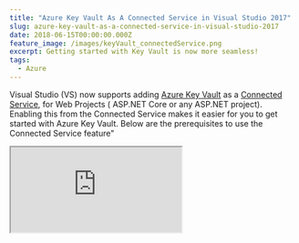 ```yaml
---
title: "Azure Key Vault As A Connected Service in Visual Studio 2017"
slug: azure-key-vault-as-a-connected-service-in-visual-studio-2017
date: 2018-06-15T00:00:00.000Z
feature_image: /images/keyVault_connectedService.png
excerpt: Getting started with Key Vault is now more seamless!
tags:
  - Azure
---
```

Visual Studio (VS) now supports adding [Azure Key Vault](/blog/tag/azure-key-vault/) as a [Connected Service](https://docs.microsoft.com/en-us/azure/key-vault/vs-key-vault-add-connected-service), for Web Projects ( ASP.NET Core or any ASP.NET project). Enabling this from the Connected Service makes it easier for you to get started with Azure Key Vault. Below are the prerequisites to use the Connected Service feature"

<iframe src="https://www.youtube.com/embed/S7EPrlpPqXw" />

  

> [Prerequisites](https://docs.microsoft.com/en-us/azure/key-vault/vs-key-vault-add-connected-service#prerequisites)

-   An Azure subscription. If you do not have one, you can sign up for a free account.
-   Visual Studio 2017 version 15.7 with the Web Development workload installed. Download it now.
-   An ASP.NET 4.7.1 or ASP.NET Core 2.0 web project open.

![Visual Studio, Azure Key Vault Connected Services](/images/keyVault_connectedService.png)

When selecting 'Secure Secrets with Azure Key Vault' option from the list of Connected Services provided it takes you to a new page within Visual Studio with your Azure Subscription associated with Visual Studio Account and gives you the ability to add a Key Vault to it. VS does generate some defaults for the Vault Name, Resource Group, Location and the Pricing Tier which you can edit as per your requirement. Once you confirm to the _Add_ the Key Vault, VS provisions the Key Vault with the selected configuration and modifies some things in your project.

-   [Changes Made to your ASP.NET project](https://docs.microsoft.com/en-us/azure/key-vault/vs-key-vault-aspnet-what-happened)
-   [Changes made to your ASP.NET Core project](https://docs.microsoft.com/en-us/azure/key-vault/vs-key-vault-aspnet-core-what-happened)

![Visual Studio, Azure Key Vault Connected Services](/images/keyVault_connectedService_createKeyVault.png)

In short, VS adds

-   a bunch of NuGet packages to access Azure Key Vault
-   Adds in the Keyvault Url details
-   In ASP.NET Web project VS modifies the configuration file to add in the AzureKeyVaultConfigBuilder as shown below.

```xml
<configuration>
<configSections>
<section
      name="configBuilders"
      type="System.Configuration.ConfigurationBuildersSection, System.Configuration, Version=4.0.0.0, Culture=neutral, PublicKeyToken=b03f5f7f11d50a3a"
      restartOnExternalChanges="false"
      requirePermission="false" />
</configSections>
<configBuilders>
<builders>
<add
      name="AzureKeyVault"
      vaultName="webapplication-47-dev-kv"
      type="Microsoft.Configuration.ConfigurationBuilders.AzureKeyVaultConfigBuilder, Microsoft.Configuration.ConfigurationBuilders.Azure, Version=1.0.0.0, Culture=neutral"
      vaultUri="https://WebApplication-47-dev-kv.vault.azure.net" />
</builders>
</configBuilders>

```

To start using Azure Key Vault from your application we first need to add some Secrets to the Key Vault created by Visual Studio. You can add a secret to the portal using multiple ways, the most straightforward being [using the Azure Portal](/blog/managing-key-vault-through-azure-portal/). Once you add the Secret to the Key Vault, update the configuration file with the Secret names. Below is how you would do for an ASP.NET Web Project. (_MySecret_ and _VersionedSecret_ keys)

Make sure to add **configBuilders="AzureKeyVault"** to the appSettings tag. This tells the Configuraion Manager to use the configured AzureKeyVaultConfigBuilder

```xml
<appSettings configBuilders="AzureKeyVault">
      <add key="webpages:Version" value="3.0.0.0" />
      <add key="webpages:Enabled" value="false" />
      <add key="ClientValidationEnabled" value="true" />
      <add key="UnobtrusiveJavaScriptEnabled" value="true" />
      <add key="MySecret" value="dummy1"/>
      <add key="VersionedSecret" value="dummy2"/>
</appSettings>

```

The values _dummy\*_ are just dummy values and will be overridden at runtime from the Secret Values created in the Key Vault. If the Secret with the corresponding name does not exist in Key Vault, then the _dummy_ values will be used.

## Authentication

When VS creates the Vault, it adds in the user logged into VS to the Access Policies list. When running the application, the AzureKeyVaultConfigBuilder uses the same details to authenticate with the Key Vault.

> If you are not logged in as the same user or not logged in at all the provider will not be able to authenticate with the Key Vault and will fallback to use the dummy values in the configuration file. Alternatively you could specify [connection option avaiable for AzureServiceTokenProvider](https://docs.microsoft.com/en-us/azure/key-vault/service-to-service-authentication#connection-string-support)

![Visual Studio, Azure Key Vault Connected Services](/images/keyVault_connectedService_AccessPolicies.png)

## Secrets and Versioning

The [AzureKeyVaultConfigBuilder](https://github.com/aspnet/MicrosoftConfigurationBuilders/tree/master/src/Azure) requests to get all the Secrets in the Key Vault at application startup using the [Secrets endoint](https://docs.microsoft.com/en-us/rest/api/keyvault/getsecrets/getsecrets). This call returns all the Secrets in the Key Vault. For whatever keys in the AppSettings that has a match with a Secret in the vault, a request is made to get the [Secret details](https://docs.microsoft.com/en-us/rest/api/keyvault/getsecret/getsecret), which returns the actual Secret value for the keys. Below are the traces of the calls going out captured using [Fiddler](/blog/fiddler-free-web-debugging-proxy/).

![AzureKeyVaultConfigBuilder Fiddler Traces ](/images/keyVault_connectedService_requests.png)

It looks like at the moment the AzureKeyVaultConfigBuilder get only the latest version of the Secrets. As you can tell from one of my Secret names (VersionedSecret), I have created two versions for the Secret, and the config builder picks the latest version. I don't see a way right now whereby I can specify a specific secret version.

The Visual Studio Connected Services makes it easy to get started with Azure Key Vault and move your secrets to a more secure store, than having it around in your [configuration files](/blog/keeping-sensitive-configuration-data-out-of-source-control/).

